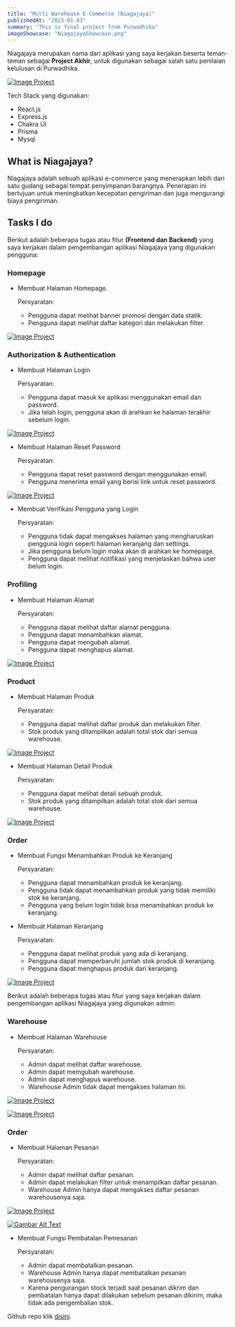 ```yaml
---
title: "Multi Warehouse E-Commerce (Niagajaya)"
publishedAt: "2023-01-03"
summary: "This is final project from Purwadhika"
imageShowcase: "NiagajayaShowcase.png"
---
```


Niagajaya merupakan nama dari aplikasi yang saya kerjakan beserta teman-teman sebagai **Project Akhir**,
untuk digunakan sebagai salah satu penilaian kelulusan di Purwadhika.

[![Image Project](/image-showcase/NiagajayaShowcase.png)](/image-showcase/NiagajayaShowcase.png)

Tech Stack yang digunakan:

- React.js
- Express.js
- Chakra UI
- Prisma
- Mysql

## What is Niagajaya?

Niagajaya adalah sebuah aplikasi e-commerce yang menerapkan lebih dari satu gudang sebagai tempat penyimpanan barangnya.
Penerapan ini bertujuan untuk meningkatkan kecepatan pengiriman dan juga mengurangi biaya pengiriman.

## Tasks I do

Berikut adalah beberapa tugas atau fitur **(Frontend dan Backend)** yang saya kerjakan dalam pengembangan aplikasi Niagajaya yang digunakan pengguna:

### Homepage

- Membuat Halaman Homepage.

  Persyaratan:

  - Pengguna dapat melihat banner promosi dengan data statik.
  - Pengguna dapat melihat daftar kategori dan melakukan filter.

[![Image Project](/project-ketiga-screenshot/homepage.png)](/project-ketiga-screenshot/homepage.png)

### Authorization & Authentication

- Membuat Halaman Login

  Persyaratan:

  - Pengguna dapat masuk ke aplikasi menggunakan email dan password.
  - Jika telah login, pengguna akan di arahkan ke halaman terakhir sebelum login.

[![Image Project](/project-ketiga-screenshot/login.png)](/project-ketiga-screenshot/login.png)

- Membuat Halaman Reset Password

  Persyaratan:

  - Pengguna dapat reset password dengan menggunakan email.
  - Pengguna menerima email yang berisi link untuk reset password.

[![Image Project](/project-ketiga-screenshot/reset-password.png)](/project-ketiga-screenshot/reset-password.png)

- Membuat Verifikasi Pengguna yang Login

  Persyaratan:

  - Pengguna tidak dapat mengakses halaman yang mengharuskan pengguna login seperti halaman keranjang dan settings.
  - Jika pengguna belum login maka akan di arahkan ke homepage.
  - Pengguna dapat melihat notifikasi yang menjelaskan bahwa user belum login.

### Profiling

- Membuat Halaman Alamat

  Persyaratan:

  - Pengguna dapat melihat daftar alamat pengguna.
  - Pengguna dapat menambahkan alamat.
  - Pengguna dapat mengubah alamat.
  - Pengguna dapat menghapus alamat.

[![Image Project](/project-ketiga-screenshot/alamat.png)](/project-ketiga-screenshot/alamat.png)

### Product

- Membuat Halaman Produk

  Persyaratan:

  - Pengguna dapat melihat daftar produk dan melakukan filter.
  - Stok produk yang ditampilkan adalah total stok dari semua warehouse.

[![Image Project](/project-ketiga-screenshot/produk.png)](/project-ketiga-screenshot/produk.png)

- Membuat Halaman Detail Produk

  Persyaratan:

  - Pengguna dapat melihat detail sebuah produk.
  - Stok produk yang ditampilkan adalah total stok dari semua warehouse.

[![Image Project](/project-ketiga-screenshot/produk-detail.png)](/project-ketiga-screenshot/produk-detail.png)

### Order

- Membuat Fungsi Menambahkan Produk ke Keranjang

  Persyaratan:

  - Pengguna dapat menambahkan produk ke keranjang.
  - Pengguna tidak dapat menambahkan produk yang tidak memiliki stok ke keranjang.
  - Pengguna yang belum login tidak bisa menambahkan produk ke keranjang.

- Membuat Halaman Keranjang

  Persyaratan:

  - Pengguna dapat melihat produk yang ada di keranjang.
  - Pengguna dapat memperbaruhi jumlah stok produk di keranjang.
  - Pengguna dapat menghapus produk dari keranjang.

[![Image Project](/project-ketiga-screenshot/keranjang.png)](/project-ketiga-screenshot/keranjang.png)

Berikut adalah beberapa tugas atau fitur yang saya kerjakan dalam pengembangan aplikasi Niagajaya yang digunakan admin:

### Warehouse

- Membuat Halaman Warehouse

  Persyaratan:

  - Admin dapat melihat daftar warehouse.
  - Admin dapat memgubah warehouse.
  - Admin dapat menghapus warehouse.
  - Warehouse Admin tidak dapat mengakses halaman ini.

[![Image Project](/project-ketiga-screenshot/admin-warehouse.png)](/project-ketiga-screenshot/admin-warehouse.png)

[![Image Project](/project-ketiga-screenshot/admin-warehouse-create.png)](/project-ketiga-screenshot/admin-warehouse-create.png)

### Order

- Membuat Halaman Pesanan

  Persyaratan:

  - Admin dapat melihat daftar pesanan.
  - Admin dapat melakukan filter untuk menampilkan daftar pesanan.
  - Warehouse Admin hanya dapat mengakses daftar pesanan warehousenya saja.

[![Image Project](/project-ketiga-screenshot/admin-orders.png)](/project-ketiga-screenshot/admin-orders.png)

[![Gambar Alt Text](/project-ketiga-screenshot/admin-orders-filter.png)](/project-ketiga-screenshot/admin-orders-filter.png)

- Membuat Fungsi Pembatalan Pemesanan

  Persyaratan:

  - Admin dapat membatalkan pesanan.
  - Warehouse Admin hanya dapat membatalkan pesanan warehousenya saja.
  - Karena pengurangan stock terjadi saat pesanan dikrim dan pembatalan hanya dapat dilakukan sebelum pesanan dikirim,
    maka tidak ada pengembalian stok.

Github repo klik [disini](https://github.com/marsmallowz/JCWD010601 "Github repo Project Ketiga").
